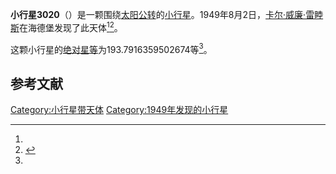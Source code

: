 {{Infobox planet
| bgcolour = #FFFFC0
| name = 3020 Naudts
| symbol = 
| image = 
| caption = 
| discovery = yes
| discovery_ref = 
| discoverer = [[卡尔·威廉·雷睦斯|卡尔·威廉·雷睦斯]]
| discovery_site = [[海德堡|海德堡]] 
| discovered = 1949年8月2日
| designations = yes
| mp_name = 
| named_after = 
| alt_names = 1949 PR/ 1931 TG4 / 1977 SJ3 / 1977 TR6 / 1984 EE
| mp_category = [[主带小行星|主带小行星]]
| orbit_ref = <ref name="a">[http://ssd.jpl.nasa.gov/sbdb.cgi?sstr=3020 3020 Naudts] {{Wayback|url=http://ssd.jpl.nasa.gov/sbdb.cgi?sstr=3020 |date=20200918033840 }}，小行星數據庫瀏覽器（JPL Small-Body Database Browser）－[[美国国家航空航天局|美国国家航空航天局]]喷气推进实验室</ref>
| epoch = 2456400.5 (2013年4月18日更新)
| aphelion = {{convert|2.9287791730493|AU|km|3|abbr=on|lk=out}}
| perihelion = {{convert|2.595248177870229|AU|km|3|abbr=on}}
| semimajor = {{convert|2.762013675459764|AU|km|3|abbr=on}}
| eccentricity = 0.06037823
| period = 1676.629733 [[日|日]]<br />4.59[[儒略年|儒略年]]
| avg_speed = 
| inclination = 6.275904172352989
| asc_node = 141.9088973680051
| mean_anomaly = 
| arg_peri = 193.7916359502674
| satellites = 
| physical_characteristics = yes
| dimensions = 
| mass = 
| density = 
| surface_grav = 
| escape_velocity = 
| sidereal_day = 
| axial_tilt = 
| pole_ecliptic_lat = 
| pole_ecliptic_lon = 
| albedo = 
| temperatures= 
| temp_name1 = 
| mean_temp_1 = 
| max_temp_1 = 
| temp_name2 = 
| max_temp_2 = 
| spectral_type = 
| abs_magnitude = 193.7916359502674
}}

'''小行星3020'''（{{lang-en|3020 Naudts}}）是一颗围绕[[太阳|太阳]][[公转|公转]]的[[小行星|小行星]]。1949年8月2日，[[卡尔·威廉·雷睦斯|卡尔·威廉·雷睦斯]]在海德堡发现了此天体<ref name="a" /><ref>{{cite news|title=小行星列表|url=http://cfa-www.harvard.edu/iau/lists/NumberedMPs.txt|accessdate=2013-07-08|newspaper=哈佛大学|archive-date=2008-05-17|archive-url=https://web.archive.org/web/20080517010638/http://cfa-www.harvard.edu/iau/lists/NumberedMPs.txt|dead-url=no}}</ref>。

这颗小行星的[[绝对星等|绝对星等]]为193.7916359502674等<ref name="a" />。

==参考文献==
{{reflist}}
{{Minor Planet Number|[[小行星3019|小行星3019]]|[[小行星3021|小行星3021]]}}

{{小天体}}

[[Category:小行星带天体|Category:小行星带天体]]
[[Category:1949年发现的小行星|Category:1949年发现的小行星]]

{{asteroid-stub}}